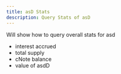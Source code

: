 ```yaml
---
title: asD Stats
description: Query Stats of asD
---
```


Will show how to query overall stats for asd

- interest accrued
- total supply
- cNote balance
- value of asdD
